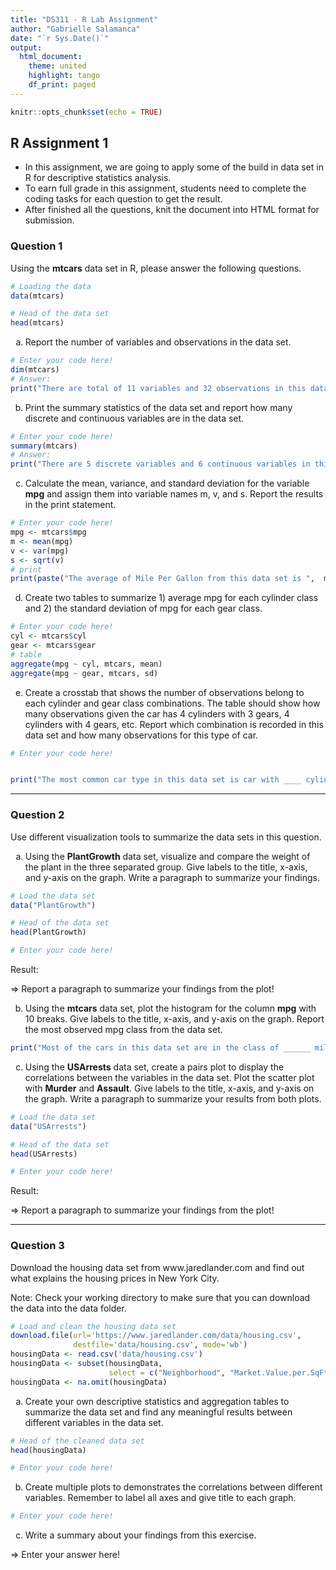 ```yaml
---
title: "DS311 - R Lab Assignment"
author: "Gabrielle Salamanca"
date: "`r Sys.Date()`"
output: 
  html_document:
    theme: united
    highlight: tango
    df_print: paged
---
```


```r
knitr::opts_chunk$set(echo = TRUE)
```

## R Assignment 1

* In this assignment, we are going to apply some of the build in data set in R for descriptive statistics analysis.
* To earn full grade in this assignment, students need to complete the coding tasks for each question to get the result.
* After finished all the questions, knit the document into HTML format for submission.

### Question 1

Using the **mtcars** data set in R, please answer the following questions.

```r
# Loading the data
data(mtcars)

# Head of the data set
head(mtcars)
```

a. Report the number of variables and observations in the data set.

```r
# Enter your code here!
dim(mtcars)
# Answer:
print("There are total of 11 variables and 32 observations in this data set.")
```

b. Print the summary statistics of the data set and report how many discrete and continuous variables are in the data set.

```r
# Enter your code here!
summary(mtcars)
# Answer:
print("There are 5 discrete variables and 6 continuous variables in this data set.")
```

c. Calculate the mean, variance, and standard deviation for the variable **mpg** and assign them into variable names m, v, and s. Report the results in the print statement.

```r
# Enter your code here!
mpg <- mtcars$mpg
m <- mean(mpg)
v <- var(mpg)
s <- sqrt(v)
# print
print(paste("The average of Mile Per Gallon from this data set is ",  m, " with variance ",  v, " and standard deviation",  s, "."))
```

d. Create two tables to summarize 1) average mpg for each cylinder class and 2) the standard deviation of mpg for each gear class.

```r
# Enter your code here!
cyl <- mtcars$cyl
gear <- mtcars$gear
# table
aggregate(mpg ~ cyl, mtcars, mean)
aggregate(mpg ~ gear, mtcars, sd)
```

e. Create a crosstab that shows the number of observations belong to each cylinder and gear class combinations. The table should show how many observations given the car has 4 cylinders with 3 gears, 4 cylinders with 4 gears, etc. Report which combination is recorded in this data set and how many observations for this type of car.

```r
# Enter your code here!


print("The most common car type in this data set is car with ____ cylinders and ____ gears. There are total of _____ cars belong to this specification in the data set.")
```


*** 

### Question 2

Use different visualization tools to summarize the data sets in this question.

a. Using the **PlantGrowth** data set, visualize and compare the weight of the plant in the three separated group. Give labels to the title, x-axis, and y-axis on the graph. Write a paragraph to summarize your findings.

```r
# Load the data set
data("PlantGrowth")

# Head of the data set
head(PlantGrowth)

# Enter your code here!


```

Result:

=> Report a paragraph to summarize your findings from the plot!



b. Using the **mtcars** data set, plot the histogram for the column **mpg** with 10 breaks. Give labels to the title, x-axis, and y-axis on the graph. Report the most observed mpg class from the data set.

```r



print("Most of the cars in this data set are in the class of ______ mile per gallon.")
```



c. Using the **USArrests** data set, create a pairs plot to display the correlations between the variables in the data set. Plot the scatter plot with **Murder** and **Assault**. Give labels to the title, x-axis, and y-axis on the graph. Write a paragraph to summarize your results from both plots.

```r
# Load the data set
data("USArrests")

# Head of the data set
head(USArrests)

# Enter your code here!


```

Result:

=> Report a paragraph to summarize your findings from the plot!



***

### Question 3

Download the housing data set from www.jaredlander.com and find out what explains the housing prices in New York City.

Note: Check your working directory to make sure that you can download the data into the data folder. 

```r
# Load and clean the housing data set 
download.file(url='https://www.jaredlander.com/data/housing.csv',
              destfile='data/housing.csv', mode='wb')
housingData <- read.csv('data/housing.csv')
housingData <- subset(housingData, 
                      select = c("Neighborhood", "Market.Value.per.SqFt", "Boro", "Year.Built"))
housingData <- na.omit(housingData)                   
```

a. Create your own descriptive statistics and aggregation tables to summarize the data set and find any meaningful results between different variables in the data set.

```r
# Head of the cleaned data set
head(housingData)

# Enter your code here!


```

b. Create multiple plots to demonstrates the correlations between different variables. Remember to label all axes and give title to each graph.

```r
# Enter your code here!


```

c. Write a summary about your findings from this exercise.

=> Enter your answer here!

